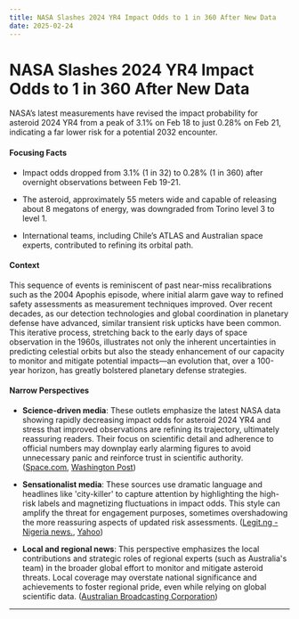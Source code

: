 ```yaml
---
title: NASA Slashes 2024 YR4 Impact Odds to 1 in 360 After New Data
date: 2025-02-24
---
```


# NASA Slashes 2024 YR4 Impact Odds to 1 in 360 After New Data

NASA’s latest measurements have revised the impact probability for asteroid 2024 YR4 from a peak of 3.1% on Feb 18 to just 0.28% on Feb 21, indicating a far lower risk for a potential 2032 encounter.

#### Focusing Facts

- Impact odds dropped from 3.1% (1 in 32) to 0.28% (1 in 360) after overnight observations between Feb 19-21.

- The asteroid, approximately 55 meters wide and capable of releasing about 8 megatons of energy, was downgraded from Torino level 3 to level 1.

- International teams, including Chile’s ATLAS and Australian space experts, contributed to refining its orbital path.

#### Context

This sequence of events is reminiscent of past near-miss recalibrations such as the 2004 Apophis episode, where initial alarm gave way to refined safety assessments as measurement techniques improved. Over recent decades, as our detection technologies and global coordination in planetary defense have advanced, similar transient risk upticks have been common. This iterative process, stretching back to the early days of space observation in the 1960s, illustrates not only the inherent uncertainties in predicting celestial orbits but also the steady enhancement of our capacity to monitor and mitigate potential impacts—an evolution that, over a 100-year horizon, has greatly bolstered planetary defense strategies.

#### Narrow Perspectives

- **Science-driven media**: These outlets emphasize the latest NASA data showing rapidly decreasing impact odds for asteroid 2024 YR4 and stress that improved observations are refining its trajectory, ultimately reassuring readers. Their focus on scientific detail and adherence to official numbers may downplay early alarming figures to avoid unnecessary panic and reinforce trust in scientific authority. ([Space.com](https://www.space.com/asteroid-2024yt4-impact-risk-drop-nasa), [Washington Post](https://www.washingtonpost.com/science/2025/02/20/asteroid-2024-yr4-odds-hitting-earth-near-zero/))

- **Sensationalist media**: These sources use dramatic language and headlines like 'city-killer' to capture attention by highlighting the high-risk labels and magnetizing fluctuations in impact odds. This style can amplify the threat for engagement purposes, sometimes overshadowing the more reassuring aspects of updated risk assessments. ([Legit.ng - Nigeria news.](https://www.legit.ng/world/1641702-asteroid-footage-shows-huge-rock-sun-capable-destroying-cities-location-spotted/), [Yahoo](https://www.yahoo.com/news/nasa-just-changed-odds-asteroid-141934905.html))

- **Local and regional news**: This perspective emphasizes the local contributions and strategic roles of regional experts (such as Australia's team) in the broader global effort to monitor and mitigate asteroid threats. Local coverage may overstate national significance and achievements to foster regional pride, even while relying on global scientific data. ([Australian Broadcasting Corporation](https://www.abc.net.au/news/2025-02-21/stateline-australian-scientists-space-asteroid-risk-earth-2032/104958624))

---
